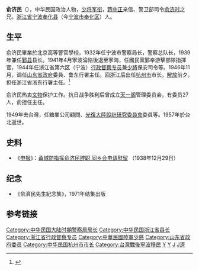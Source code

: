 {{noteTA
|G1=PP
|1=zh-cn:孙中山;zh-hk:孫中山;zh-tw:孫文;
|2=zh-cn:蒋介石;zh-hk:蔣介石;zh-tw:蔣中正
}}
'''俞济民'''（{{bd|1902年||1957年||}}），中华民国政治人物，[[少将|少将]][[军衔|军衔]]，[[蒋中正|蒋中正]]亲信、警卫部司令[[俞济时|俞济时]]之兄。[[浙江省|浙江省]][[宁波|宁波]][[奉化县|奉化县]]（今[[宁波市|宁波市]][[奉化区|奉化区]]）人。

==生平==

俞济民畢業於北京高等警官學校，1932年任宁波市警察局长，警察总队长，1939年兼任[[鄞县|鄞县]]县长。1941年4月寧波淪陷後退至寧海，任國民黨鄞奉游擊部隊指揮官，1944年任浙江省第六区（宁波）[[行政督察专员|行政督察专员]]兼[[少將|少將]]保安司令等。1946年11月，调任[[山东省政府|山东省政府]]委員、鲁东行署主任。回浙江后出任[[杭州市|杭州市]]市长。[[解放|解放]]前夕，担任浙江省浙东行署主任。<ref name="俞济民">{{cite web|url=http://www.nbzx.gov.cn/art/2007/3/7/art_9743_429736.html|title=俞济民残部的瓦解|date=2007-03-07|accessdate=2011年11月12日|deadurl=yes|archiveurl=https://web.archive.org/web/20140503191326/http://www.nbzx.gov.cn/art/2007/3/7/art_9743_429736.html|archivedate=2014年5月3日}}</ref>

俞济民热衷[[文物|文物]]保护工作。抗日战争胜利后曾成立[[天一阁|天一阁]]管理委员会，有委员27人，俞担任主任。

1949年去台灣，任糖業公司顧問、[[光復大陸設計研究委員會|光復大陸設計研究委員會]]委員等。1957年於台北逝世。
==史料==
*《[[申报|申报]]》：[http://202.107.212.146:838/newspaper/index.php/2010-12-21-08-12-59/11726-193812292 甬城防指挥俞济民辞职 同乡会电请慰留] {{Wayback|url=http://202.107.212.146:838/newspaper/index.php/2010-12-21-08-12-59/11726-193812292 |date=20190313122059 }}（1938年12月29日）

==纪念==
* 《俞濟民先生紀念集》，1971年结集出版
==参考链接==
{{reflist}}

{{杭州市市长|ROC}}
[[Category:中华民国大陆时期警察局局长|Category:中华民国大陆时期警察局局长]]
[[Category:中华民国浙江省县长|Category:中华民国浙江省县长]]
[[Category:浙江省行政督察专员|Category:浙江省行政督察专员]]
[[Category:中華民國陸軍少將|Category:中華民國陸軍少將]]
[[Category:山东省政府委员|Category:山东省政府委员]]
[[Category:中华民国杭州市市长|Category:中华民国杭州市市长]]
[[Category:台灣戰後寧波移民|Category:台灣戰後寧波移民]]
[[Category:中國國民黨黨員|Y]]
[[Category:奉化人|Y]]
[[Category:奉化三俞|J]]
[[Category:俞姓|J濟]]